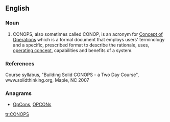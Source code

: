 ==English==

===Noun===
{{en-noun}}

# CONOPS, also sometimes called CONOP, is an acronym for [[Concept of Operations]] which is a formal document that employs users' terminology and a specific, prescribed format to describe the rationale, uses, [[operating concept]], capabilities and benefits of a system.

===References===
Course syllabus, "Building Solid CONOPS - a Two Day Course", www.solidthinking.org, Maple, NC 2007

===Anagrams===
* [[OpCons#English|OpCons]], [[OPCONs#English|OPCONs]]

[[tr:CONOPS]]